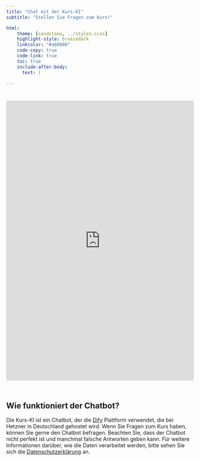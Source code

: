 ```yaml
---
title: "Chat mit der Kurs-KI"
subtitle: "Stellen Sie Fragen zum Kurs!"

html:
    theme: [sandstone, ../styles.scss]
    highlight-style: breezedark
    linkcolor: "#a60000"
    code-copy: true
    code-link: true
    toc: true
    include-after-body: 
      text: |

---
```



```{=html}
<iframe
 src="https://flow.byndsim.com/chatbot/qCOeS5mMpO5kI42U"
 style="width: 100%; height: 750px; border: none; overflow: auto; margin-top: 25px; margin-bottom: 25px;"
 frameborder="0">
</iframe>
```

## Wie funktioniert der Chatbot?

Die Kurs-KI ist ein Chatbot, der die [Dify](https://dify.byndsim.com/) Plattform verwendet, die bei Hetzner in Deutschland gehostet wird. Wenn Sie Fragen zum Kurs haben, können Sie gerne den Chatbot befragen. Beachten Sie, dass der Chatbot nicht perfekt ist und manchmal falsche Antworten geben kann. Für weitere Informationen darüber, wie die Daten verarbeitet werden, bitte sehen Sie sich die [Datenschutzerklärung](privacy.qmd) an.